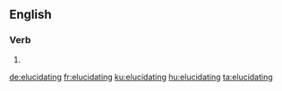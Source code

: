 ==English==

===Verb===
{{head|en|present participle}}

# {{present participle of|elucidate|lang=en|nocat=1}}

[[de:elucidating]]
[[fr:elucidating]]
[[ku:elucidating]]
[[hu:elucidating]]
[[ta:elucidating]]